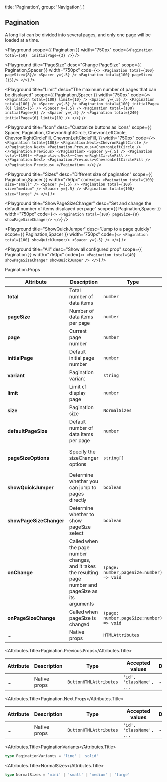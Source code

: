 
  title: 'Pagination',
  group: 'Navigation',
}

## Pagination
A long list can be divided into several pages, and only one page will be loaded at a time.


<Playground
  scope={{ Pagination }}
  width="750px"
  code={`
      <Pagination total={50}  initialPage={3} />
`}
/>

<Playground
  title="PageSize"
  desc="Change PageSize"
  scope={{ Pagination,Spacer }}
  width="750px"
  code={`
<>
  <Pagination total={100} pageSize={8}/>
  <Spacer y={.5} />
  <Pagination total={100} pageSize={15}/>
</>
`}
/>


<Playground
  title="Limit"
  desc="The maximum number of pages that can be displayed"
  scope={{ Pagination,Spacer }}
  width="750px"
  code={`
<>
  <Pagination total={100} limit={10} />
  <Spacer y={.5} />
  <Pagination total={100} />
  <Spacer y={.5} />
  <Pagination total={100} initialPage={6} limit={5} />
  <Spacer y={.5} />
  <Pagination total={100} initialPage={6} />
  <Spacer y={.5} />
  <Pagination total={240} initialPage={6} limit={10} />
</>
`}
/>

<Playground
  title="Icon"
  desc="Customize buttons as icons"
  scope={{
    Spacer,
    Pagination,
    ChevronRightCircle,
    ChevronLeftCircle,
    ChevronRightCircleFill,
    ChevronLeftCircleFill,
  }}
  width="750px"
  code={`
<>
  <Pagination total={100}>
   <Pagination.Next><ChevronRightCircle /></Pagination.Next>
   <Pagination.Previous><ChevronLeftCircle /></Pagination.Previous>
  </Pagination>
  <Spacer y={.5} />
  <Pagination total={100}>
   <Pagination.Next><ChevronRightCircleFill /></Pagination.Next>
   <Pagination.Previous><ChevronLeftCircleFill /></Pagination.Previous>
  </Pagination>
</>
`}
/>

<Playground
  title="Sizes"
  desc="Different size of pagination"
  scope={{ Pagination,Spacer }}
  width="750px"
  code={`
<>
  <Pagination total={100} size="small" />
  <Spacer y={.5} />
  <Pagination total={100} size="medium" />
  <Spacer y={.5} />
  <Pagination total={100} size="large" />
</>
`}
/>

<Playground
  title="ShowPageSizeChanger"
  desc="Set and change the default number of items displayed per page"
  scope={{ Pagination,Spacer }}
  width="750px"
  code={`
<>
  <Pagination total={100} pageSize={8} showPageSizeChanger/>
</>
`}
/>

<Playground
  title="ShowQuickJumper"
  desc="Jump to a page quickly"
  scope={{ Pagination,Spacer }}
  width="750px"
  code={`
<>
  <Pagination total={100} showQuickJumper/>
  <Spacer y={.5} />
</>
`}
/>

<Playground
  title="All"
  desc="Show all configured prop"
  scope={{ Pagination }}
  width="750px"
  code={`
<>
  <Pagination total={40} showPageSizeChanger showQuickJumper />
</>
`}
/>

<Attributes edit="/pages/en-us/components/pagination.mdx">
<Attributes.Title>Pagination.Props</Attributes.Title>

| Attribute               | Description                                                                                               | Type                                     | Accepted values                           | Default                   |
|-------------------------|-----------------------------------------------------------------------------------------------------------|------------------------------------------|-------------------------------------------|---------------------------|
| **total**               | Total number of data items                                                                                | `number`                                 |                                           | 1                         |
| **pageSize**            | Number of data items per page                                                                             | `number`                                 | -                                         | -                         |
| **page**                | Current page number                                                                                       | `number`                                 | -                                         | 1                         |
| **initialPage**         | Default initial page number                                                                               | `number`                                 | -                                         | 1                         |
| **variant**             | Pagination variant                                                                                        | `string`                                 | [PaginationVariants](#paginationvariants) | `line`                    |
| **limit**               | Limit of display page                                                                                     | `number`                                 | -                                         | 7                         |
| **size**                | Pagination size                                                                                           | `NormalSizes`                            | [NormalSizes](#normalsizes)               | `medium`                  |
| **defaultPageSize**     | Default number of data items per page                                                                     | `number`                                 | -                                         | 10                        |
| **pageSizeOptions**     | Specify the sizeChanger options                                                                           | `string[]`                               | -                                         | ['10', '20', '50', '100'] |
| **showQuickJumper**     | Determine whether you can jump to pages directly                                                          | `boolean`                                | -                                         | false                     |
| **showPageSizeChanger** | Determine whether to show pageSize select                                                                 | `boolean`                                | -                                         | false                     |
| **onChange**            | Called when the page number changes, and it takes the resulting page number and pageSize as its arguments | `(page: number,pageSize:number) => void` | -                                         | -                         |
| **onPageSizeChange**    | Called when pageSize is changed                                                                           | `(page: number,pageSize:number) => void` | -                                         | -                         |
| ...                     | Native props                                                                                              | `HTMLAttributes`                         | `'id', 'className', ...`                  | -                         |


<Attributes.Title>Pagination.Previous.Props</Attributes.Title>

| Attribute | Description  | Type                   | Accepted values          | Default |
|-----------|--------------|------------------------|--------------------------|---------|
| ...       | Native props | `ButtonHTMLAttributes` | `'id', 'className', ...` | -       |


<Attributes.Title>Pagination.Next.Props</Attributes.Title>

| Attribute | Description  | Type                   | Accepted values          | Default |
|-----------|--------------|------------------------|--------------------------|---------|
| ...       | Native props | `ButtonHTMLAttributes` | `'id', 'className', ...` | -       |



<Attributes.Title>PaginationVariants</Attributes.Title>

```ts
type PaginationVariants = 'line' | 'solid'
```

<Attributes.Title>NormalSizes</Attributes.Title>

```ts
type NormalSizes = 'mini' | 'small' | 'medium' | 'large'
```




</Attributes>


